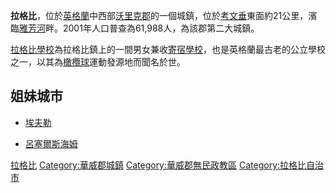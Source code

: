 {{Infobox UK place
|official_name =            Rugby
|country =                  英格蘭
|region =                   西密德蘭
|static_image =             [[File:Rugby_town_centre.jpg|275px]]
|static_image_caption =     拉格比市場
|population =               70,628
|population_ref =           ([[United_Kingdom_Census_2011|2011 Census]])
| population_demonym =      Rugbeian
|os_grid_reference =        SP5075
|latitude = 52.37
|longitude = -1.26
|post_town =                RUGBY
|postcode_area =            CV
|postcode_district =        CV21, CV22, CV23
|dial_code =                01788
|constituency_westminster = [[Rugby_(UK_Parliament_constituency)|Rugby]]
|civil_parish =
|shire_district =           [[Rugby_(borough)|Rugby]]
|shire_county =             [[沃里克郡|沃里克郡]]
}}
'''拉格比'''，位於[[英格蘭|英格蘭]]中西部[[沃里克郡|沃里克郡]]的一個城鎮，位於[[考文垂|考文垂]]東面約21公里，濱臨[[雅芳河_(沃里克郡)|雅芳河]]畔。2001年人口普查為61,988人，為該郡第二大城鎮。

[[拉格比學校|拉格比學校]]為拉格比鎮上的一間男女兼收[[寄宿學校|寄宿學校]]，也是英格蘭最古老的公立學校之一，以其為[[橄欖球|橄欖球]]運動發源地而聞名於世。

== 姐妹城市 ==
* {{FRA}}[[埃夫勒|埃夫勒]]
* {{GER}}[[呂塞爾斯海姆|呂塞爾斯海姆]]

{{Authority control}}

{{DEFAULTSORT:Rugby}}
[[Category:拉格比|]]
[[Category:華威郡城鎮|Category:華威郡城鎮]]
[[Category:華威郡無民政教區|Category:華威郡無民政教區]]
[[Category:拉格比自治市|Category:拉格比自治市]]